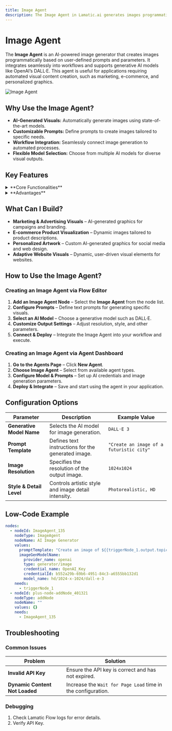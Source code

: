 ```yaml
---
title: Image Agent
description: The Image Agent in Lamatic.ai generates images programmatically using AI models like DALL·E.
---
```


# **Image Agent**

The **Image Agent** is an AI-powered image generator that creates images programmatically based on user-defined prompts and parameters. It integrates seamlessly into workflows and supports generative AI models like OpenAI’s DALL·E. This agent is useful for applications requiring automated visual content creation, such as marketing, e-commerce, and personalized graphics.

![Image Agent](./img/image-agent.webp)


## **Why Use the Image Agent?**

- **AI-Generated Visuals:** Automatically generate images using state-of-the-art models.  
- **Customizable Prompts:** Define prompts to create images tailored to specific needs.  
- **Workflow Integration:** Seamlessly connect image generation to automated processes.  
- **Flexible Model Selection:** Choose from multiple AI models for diverse visual outputs.  


## **Key Features**

<details>
<summary>**Core Functionalities**</summary>

1. **AI-Powered Image Generation** – Generate images based on custom prompts.  
2. **Customizable Prompt Templates** – Define input instructions to control image style and content.  
3. **Generative Model Selection** – Select the AI model and configure API credentials.  
4. **Scalability** – Automate image creation within workflows for efficiency.  

</details>

<details>
<summary>**Advantages**</summary>

1. **Flexibility** – Supports multiple AI models, enabling a wide range of visual styles.  
2. **User-Friendly Design** – Intuitive interface for prompt customization and model selection.  
3. **Time-Saving Automation** – Generate images on demand without manual intervention.  
4. **Enhanced Creativity** – Explore unique visual outputs for various applications.  

</details>


## **What Can I Build?**

- **Marketing & Advertising Visuals** – AI-generated graphics for campaigns and branding.  
- **E-commerce Product Visualization** – Dynamic images tailored to product descriptions.  
- **Personalized Artwork** – Custom AI-generated graphics for social media and web design.  
- **Adaptive Website Visuals** – Dynamic, user-driven visual elements for websites.  


## **How to Use the Image Agent?**

### **Creating an Image Agent via Flow Editor**
1. **Add an Image Agent Node** – Select the **Image Agent** from the node list.  
2. **Configure Prompts** – Define text prompts for generating specific visuals.  
3. **Select an AI Model** – Choose a generative model such as DALL·E.  
4. **Customize Output Settings** – Adjust resolution, style, and other parameters.  
5. **Connect & Deploy** – Integrate the Image Agent into your workflow and execute.  

### **Creating an Image Agent via Agent Dashboard**
1. **Go to the Agents Page** – Click **New Agent**.  
2. **Choose Image Agent** – Select from available agent types.  
3. **Configure Model & Prompts** – Set up AI credentials and image generation parameters.  
4. **Deploy & Integrate** – Save and start using the agent in your application.  


## **Configuration Options**

| **Parameter**             | **Description**                                          | **Example Value**                     |
|---------------------------|----------------------------------------------------------|---------------------------------------|
| **Generative Model Name** | Selects the AI model for image generation.               | `DALL·E 3`                           |
| **Prompt Template**       | Defines text instructions for the generated image.       | `"Create an image of a futuristic city"` |
| **Image Resolution**      | Specifies the resolution of the output image.            | `1024x1024`                          |
| **Style & Detail Level**  | Controls artistic style and image detail intensity.      | `Photorealistic, HD`                 |


## **Low-Code Example**

```yaml
nodes:
  - nodeId: ImageAgent_135
    nodeType: ImageAgent
    nodeName: AI Image Generator
    values:
      promptTemplate: "Create an image of ${{triggerNode_1.output.topic}}"
      imageGenModelName:
        provider_name: openai
        type: generator/image
        credential_name: OpenAI_Key
        credentialId: b552a29b-69b6-4951-84c3-a6555bb132d1
        model_name: hd/1024-x-1024/dall-e-3
    needs:
      - triggerNode_1
  - nodeId: plus-node-addNode_401321
    nodeType: addNode
    nodeName: ""
    values: {}
    needs:
      - ImageAgent_135
```

## Troubleshooting

### Common Issues

| **Problem**                    | **Solution**                                                 |
| ------------------------------ | ------------------------------------------------------------ |
| **Invalid API Key**            | Ensure the API key is correct and has not expired.           |
| **Dynamic Content Not Loaded** | Increase the `Wait for Page Load` time in the configuration. |

### Debugging

1. Check Lamatic Flow logs for error details.
1. Verify API Key.